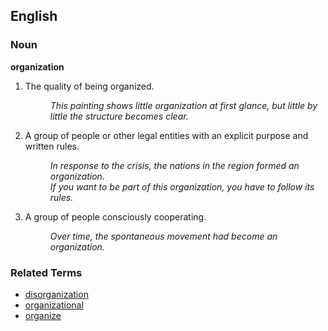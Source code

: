 ==English==

===Noun===
'''organization'''

# The quality of being organized.
#: ''This painting shows little organization at first glance, but little by little the structure becomes clear.''
# A group of people or other legal entities with an explicit purpose and written rules.
#: ''In response to the crisis, the nations in the region formed an organization.''
#: ''If you want to be part of this organization, you have to follow its rules.''
# A group of people consciously cooperating.
#: ''Over time, the spontaneous movement had become an organization.''

===Related Terms===
*[[disorganization]]
*[[organizational]]
*[[organize]]